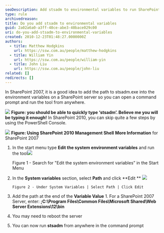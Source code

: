 ```yaml
---
seoDescription: Add stsadm to environmental variables to run SharePoint tools from anywhere
type: rule
archivedreason:
title: Do you add stsadm to environmental variables
guid: 2a02a6a0-a3ff-40ce-abe3-40bace029c00
uri: do-you-add-stsadm-to-environmental-variables
created: 2010-12-23T01:48:27.0000000Z
authors:
  - title: Matthew Hodgkins
    url: https://ssw.com.au/people/matthew-hodgkins
  - title: William Yin
    url: https://ssw.com.au/people/william-yin
  - title: John Liu
    url: https://ssw.com.au/people/john-liu
related: []
redirects: []
---
```


In SharePoint 2007, it is a good idea to add the path to stsadm.exe into the environment variables on a SharePoint server so you can open a command prompt and run the tool from anywhere.

![](stsadm.png)
**Figure: you should be able to quickly type ‘stsadm’. Believe me you will be typing it enough!** In SharePoint 2010, you can skip quite a few steps by using the PowerShell Console.

![](SP2010PowerShell.png)
**Figure: Using SharePoint 2010 Management Shell**
**More Information** for SharePoint 2007

1.  In the start menu type **Edit the system environment variables** and run the tool![](EnvVariables.png)

    Figure 1 - Search for "Edit the system environment variables” in the Start Menu

2.  In the **System variables** section, select **Path** and click **Edit
    ** ![](EnvVariables2.png)

        Figure 2 - Under System Variables | Select Path | Click Edit

3.  Add the path at the end of the **Variable Value** 1. For a SharePoint 2007 Server, enter:
    **;C:\Program Files\Common Files\Microsoft Shared\Web Server Extensions\12\bin**
4.  You may need to reboot the server
5.  You can now run **stsadm** from anywhere in the command prompt